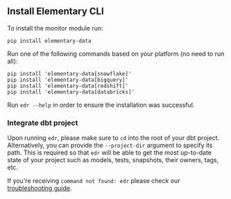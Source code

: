 ## Install Elementary CLI

To install the monitor module run:

```shell
pip install elementary-data
```

Run one of the following commands based on your platform (no need to run all):

```shell
pip install 'elementary-data[snowflake]'
pip install 'elementary-data[bigquery]'
pip install 'elementary-data[redshift]'
pip install 'elementary-data[databricks]'
```

Run `edr --help` in order to ensure the installation was successful.

### Integrate dbt project

Upon running `edr`, please make sure to `cd` into the root of your dbt project.
Alternatively, you can provide the `--project-dir` argument to specify its path.
This is required so that `edr` will be able to get the most up-to-date state of your project such as models, tests,
snapshots, their owners, tags, etc.

If you're receiving `command not found: edr` please check our [troubleshooting guide](/general/troubleshooting).
